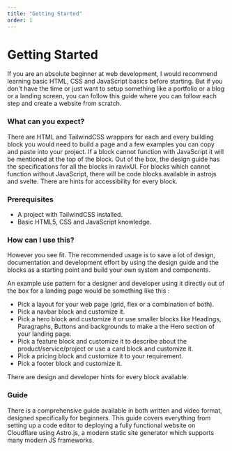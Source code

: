 ```yaml
---
title: "Getting Started"
order: 1
---
```


# Getting Started

If you are an absolute beginner at web development, I would recommend learning basic HTML, CSS and JavaScript basics before starting. But if you don't have the time or just want to setup something like a portfolio or a blog or a landing screen, you can follow this guide where you can follow each step and create a website from scratch.

### What can you expect?

There are HTML and TailwindCSS wrappers for each and every building block you would need to build a page and a few examples you can copy and paste into your project. If a block cannot function with JavaScript it will be mentioned at the top of the block. Out of the box, the design guide has the specifications for all the blocks in ravixUI. For blocks which cannot function without JavaScript, there will be code blocks available in astrojs and svelte. There are hints for accessibility for every block.

### Prerequisites

-   A project with TailwindCSS installed.
-   Basic HTML5, CSS and JavaScript knowledge.

### How can I use this?

However you see fit. The recommended usage is to save a lot of design, documentation and development effort by using the design guide and the blocks as a starting point and build your own system and components.

An example use pattern for a designer and developer using it directly out of the box for a landing page would be something like this :

-   Pick a layout for your web page (grid, flex or a combination of both).
-   Pick a navbar block and customize it.
-   Pick a hero block and customize it or use smaller blocks like Headings, Paragraphs, Buttons and backgrounds to make a the Hero section of your landing page.
-   Pick a feature block and customize it to describe about the product/service/project or use a card block and customize it.
-   Pick a pricing block and customize it to your requirement.
-   Pick a footer block and customize it.

There are design and developer hints for every block available.

### Guide

There is a comprehensive guide available in both written and video format, designed specifically for beginners. This guide covers everything from setting up a code editor to deploying a fully functional website on Cloudflare using Astro.js, a modern static site generator which supports many modern JS frameworks.
